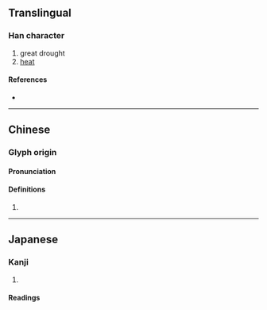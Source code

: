 {{character info}}
==Translingual==

===Han character===
{{Han char|rn=86|rad=火|as=11|sn=15|four=91816|canj=FSRR|ids=⿰火區}}

# great drought
# [[heat]]

====References====
* {{Han ref|kx=0681.040|dkj=19356|dj=1092.210|hdz=32228.080|uh=71B0|ud=29104|bh=E665|bd=58981}}

----

==Chinese==
{{zh-forms|s=𬉼}}

===Glyph origin===
{{Han etym}}
{{Han compound|火|區}}

====Pronunciation====
{{zh-pron
|m=ōu,ǒu
|c=au1,ngau1
|mc=1
|oc=1
|cat=
}}

====Definitions====
{{zh-hanzi}}

# {{rfdef|zh}}

----

==Japanese==

===Kanji===
{{ja-kanji|grade=|rs=火11}}

# {{rfdef|ja|sort=火11}}

====Readings====
{{ja-readings
|goon=う
|kanon=おう
|kun=まるやき-}}
